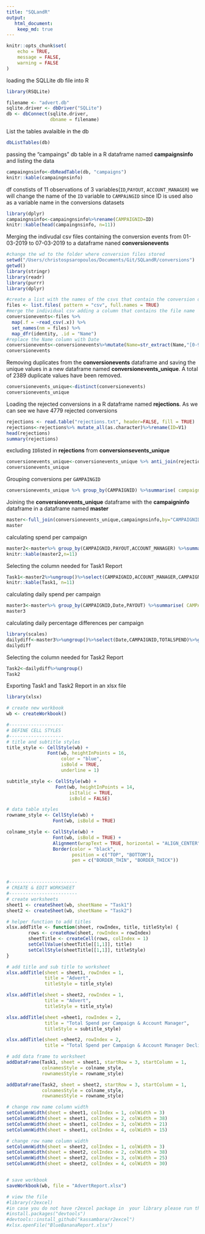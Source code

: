 ```yaml
---
title: "SQLandR"
output:
   html_document:
    keep_md: true
---
```


```r
knitr::opts_chunk$set(
	echo = TRUE,
	message = FALSE,
	warning = FALSE
)
```


loading the SQLLite db file into R

```r
library(RSQLite)

filename <- "advert.db"
sqlite.driver <- dbDriver("SQLite")
db <- dbConnect(sqlite.driver,
                dbname = filename)

```

List the tables avalaible in the db

```r
dbListTables(db)
```

passing the "campaings" db table in a R dataframe named **campaignsinfo** and listing the data

```r

campaingnsinfo<-dbReadTable(db, "campaigns")
knitr::kable(campaingnsinfo)

```

df constists of 11 observations of 3 variables(`ID`,`PAYOUT`, `ACCOUNT_MANAGER`) we will change the name of the `ID` variable to `CAMPAiNGID` since ID is used also as a variable name in the conversions datasets

```r
library(dplyr)
campaingnsinfo<-campaingnsinfo%>%rename(CAMPAIGNID=ID)
knitr::kable(head(campaingnsinfo, n=11))
```

Merging the indivudal csv files containing the conversion events from 01-03-2019 to 07-03-2019 to a dataframe naned **conversionevents**


```r
#change the wd to the folder where conversion files stored
setwd("/Users/christospsaropoulos/Documents/Git/SQLandR/conversions")
getwd()
library(stringr)
library(readr)
library(purrr)
library(dplyr)

#create a list with the names of the csvs that contain the conversion data
files <- list.files( pattern = "csv", full.names = TRUE)
#merge the individual csv adding a column that contains the file name 
conversionevents<-files %>% 
  map(.f = ~read_csv(.x)) %>%
  set_names(nm = files) %>%     
  map_dfr(identity, .id = "Name")
#replace the Name column with Date
conversionevents<-conversionevents%>%mutate(Name=str_extract(Name,"[0-9]{4}[-][0-9]{2}[-][0-9]{2}+"))%>%rename(Date=Name)%>%mutate(Date=as.Date(Date))
conversionevents
```

Removing duplicates from the **conversionevents** dataframe and saving the unique values in a new dataframe named **conversionevents_unique**. 
A total of 2389 duplicate values have been removed.

```r
conversionevents_unique<-distinct(conversionevents)
conversionevents_unique

```

Loading the rejected conversions in a R dataframe named **rejections**. As we can see we have 4779 rejected conversions

```r

rejections <- read.table("rejections.txt", header=FALSE, fill = TRUE)
rejections<-rejections%>% mutate_all(as.character)%>%rename(ID=V1)
head(rejections)
summary(rejections)

```


excluding `ID`listed in **rejections** from **conversionsevents_unique**

```r
conversionevents_unique<-conversionevents_unique %>% anti_join(rejections)
conversionevents_unique
```

Grouping conversions per `GAMPAINGID`

```r
conversionevents_unique %>% group_by(CAMPAIGNID) %>%summarise( campaignconversion = n())
```

Joining the **conversionevents_unique** dataframe with the **campaigninfo** dataframe in a dataframe named **master**

```r
master<-full_join(conversionevents_unique,campaingnsinfo,by="CAMPAIGNID")
master
```

calculating spend per campaign

```r
master2<-master%>% group_by(CAMPAIGNID,PAYOUT,ACCOUNT_MANAGER) %>%summarise( CAMPAIGN_CONVERSION = n())%>% mutate(TOTALSPEND=(PAYOUT*CAMPAIGN_CONVERSION))
knitr::kable(master2,n=11)
```

Selecting the column needed for Task1 Report

```r
Task1<-master2%>%ungroup()%>%select(CAMPAIGNID,ACCOUNT_MANAGER,CAMPAIGN_CONVERSION,PAYOUT,TOTALSPEND)
knitr::kable(Task1, n=11)
```

calculating daily spend per campaign

```r
master3<-master%>% group_by(CAMPAIGNID,Date,PAYOUT) %>%summarise( CAMPAIGN_CONVERSION = n())%>% mutate(TOTALSPEND=(PAYOUT*CAMPAIGN_CONVERSION))
master3

```
calculating daily percentage differences per campaign
```r
library(scales)
dailydiff<-master3%>%ungroup()%>%select(Date,CAMPAIGNID,TOTALSPEND)%>%group_by(CAMPAIGNID,Date)%>%summarise(TOTALSPEND = sum(TOTALSPEND))%>% mutate(DIFF=TOTALSPEND-lag(TOTALSPEND, n=1),PERCENT_DIFF = percent(DIFF/lag(TOTALSPEND,n=1)))
dailydiff

```
Selecting the column needed for Task2 Report
```r
Task2<-dailydiff%>%ungroup()
Task2
```

Exporting Task1 and Task2 Report in an xlsx file


```r

library(xlsx)

# create new workbook
wb <- createWorkbook()

#--------------------
# DEFINE CELL STYLES 
#--------------------
# title and subtitle styles
title_style <- CellStyle(wb) + 
               Font(wb, heightInPoints = 16,
                    color = "blue", 
                    isBold = TRUE, 
                    underline = 1)

subtitle_style <- CellStyle(wb) + 
                  Font(wb, heightInPoints = 14,
                       isItalic = TRUE,
                       isBold = FALSE)

# data table styles
rowname_style <- CellStyle(wb) +
                 Font(wb, isBold = TRUE)

colname_style <- CellStyle(wb) +
                 Font(wb, isBold = TRUE) +
                 Alignment(wrapText = TRUE, horizontal = "ALIGN_CENTER") +
                 Border(color = "black",
                        position = c("TOP", "BOTTOM"),
                        pen = c("BORDER_THIN", "BORDER_THICK"))



#-------------------------
# CREATE & EDIT WORKSHEET 
#-------------------------
# create worksheets
sheet1 <- createSheet(wb, sheetName = "Task1")
sheet2 <- createSheet(wb, sheetName = "Task2")

# helper function to add titles
xlsx.addTitle <- function(sheet, rowIndex, title, titleStyle) {
        rows <- createRow(sheet, rowIndex = rowIndex)
        sheetTitle <- createCell(rows, colIndex = 1)
        setCellValue(sheetTitle[[1,1]], title)
        setCellStyle(sheetTitle[[1,1]], titleStyle)
}

# add title and sub title to worksheet
xlsx.addTitle(sheet = sheet1, rowIndex = 1, 
              title = "Advert",
              titleStyle = title_style)

xlsx.addTitle(sheet = sheet2, rowIndex = 1, 
              title = "Advert",
              titleStyle = title_style)

xlsx.addTitle(sheet =sheet1, rowIndex = 2, 
              title = "Total Spend per Campaign & Account Manager",
              titleStyle = subtitle_style)

xlsx.addTitle(sheet =sheet2, rowIndex = 2, 
              title = "Total Spend per Campaign & Account Manager Declining Campaigns",titleStyle = subtitle_style)

# add data frame to worksheet
addDataFrame(Task1, sheet = sheet1, startRow = 3, startColumn = 1,
             colnamesStyle = colname_style, 
             rownamesStyle = rowname_style)

addDataFrame(Task2, sheet = sheet2, startRow = 3, startColumn = 1,
             colnamesStyle = colname_style, 
             rownamesStyle = rowname_style)

# change row name column width
setColumnWidth(sheet = sheet1, colIndex = 1, colWidth = 3)
setColumnWidth(sheet = sheet1, colIndex = 2, colWidth = 38)
setColumnWidth(sheet = sheet1, colIndex = 3, colWidth = 21)
setColumnWidth(sheet = sheet1, colIndex = 4, colWidth = 15)

# change row name column width
setColumnWidth(sheet = sheet2, colIndex = 1, colWidth = 3)
setColumnWidth(sheet = sheet2, colIndex = 2, colWidth = 38)
setColumnWidth(sheet = sheet2, colIndex = 3, colWidth = 25)
setColumnWidth(sheet = sheet2, colIndex = 4, colWidth = 30)


# save workbook
saveWorkbook(wb, file = "AdvertReport.xlsx")

# view the file
#library(r2excel)
#in case you do not have r2excel package in  your library please run the following: 
#install.packages("devtools")
#devtools::install_github("kassambara/r2excel")
#xlsx.openFile("BlueBananaReport.xlsx")
```




